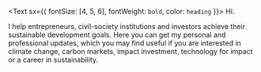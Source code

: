 <Text sx={{ fontSize: [4, 5, 6], fontWeight: `bold`, color: `heading` }}>
  Hi.
</Text>

I help entrepreneurs, civil-society institutions and investors achieve their sustainable development goals. Here you can get my personal and professional updates, which you may find useful if you are interested in climate change, carbon markets, impact investment, technology for impact or a career in sustainability.